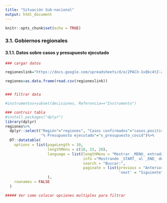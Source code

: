 ```yaml
---
title: "Situación Sub-nacional"
output: html_document
---
```


```r
knitr::opts_chunk$set(echo = TRUE)
```

### 3.1. Gobiernos regionales

#### 3.1.1. Datos sobre casos y presupuesto ejecutado

```r
### cargar datos

regioneslink="https://docs.google.com/spreadsheets/d/e/2PACX-1vQkc4tZ-ZXIUtZ6CZPEarncXxE3lFMD8Tp4MahTcc-hMw2XdAbn5nSPLFwvM-6YoAv3l05t9ggK0bv-/pub?gid=1102095429&single=true&output=csv"

regiones=as.data.frame(read.csv(regioneslink))


### filtrar data

#instrumentos=subset(decisiones, Referencia=="Instrumento")

### contruir tabla
#install.packages("dplyr")
library(dplyr)
regiones%>%
  dplyr::select("Región"="regiones", "Casos confirmados"="casos.positivos",
                "% Presupuesto ejecutado"="x_presupuesto_covid")%>%
  DT::datatable(
    options = list(pageLength = 10, 
                   lengthMenu = c(10, 15, 20),
                   language = list(lengthMenu = "Mostrar _MENU_ entradas",
                                   info ="Mostrando _START_ al _END_ de _TOTAL_ entradas",
                                   search = "Buscar:",
                                   paginate = list(previous = "Anterior",
                                                   'next' = "Siguiente"))
                   ),
    rownames = FALSE
  )

##### Ver como colocar opciones multiples para filtrar
```

